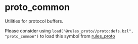 <html devsite>
<head>
  <meta name="project_path" value="/_project.yaml">
  <meta name="book_path" value="/versions/6.1.0/_book.yaml">
</head>
<body>

<h1 class="page-title" id="modules.proto_common">proto_common</h1>

<!-- {% raw %} -->

Utilities for protocol buffers. <p>Please consider using `load("@rules_proto//proto:defs.bzl", "proto_common")` to load this symbol from <a href="https://github.com/bazelbuild/rules_proto">rules_proto</a></p>



</body>
</html>

<!-- {% endraw %} -->
